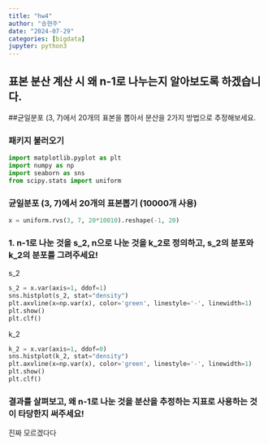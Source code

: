 ```yaml
---
title: "hw4"
author: "송현주"
date: "2024-07-29"
categories: [bigdata]
jupyter: python3
---
```


## 표본 분산 계산 시 왜 n-1로 나누는지 알아보도록 하겠습니다.
##균일분포 (3, 7)에서 20개의 표본을 뽑아서 분산을 2가지 방법으로 추정해보세요.

### 패키지 불러오기 
```python
import matplotlib.pyplot as plt
import numpy as np
import seaborn as sns
from scipy.stats import uniform
```

### 균일분포 (3, 7)에서 20개의 표본뽑기 (10000개 사용)

```python
x = uniform.rvs(3, 7, 20*10010).reshape(-1, 20)

```


### 1. n-1로 나눈 것을 s_2, n으로 나눈 것을 k_2로 정의하고, s_2의 분포와 k_2의 분포를 그려주세요!
s_2
```python

s_2 = x.var(axis=1, ddof=1)
sns.histplot(s_2, stat="density")
plt.axvline(x=np.var(x), color='green', linestyle='-', linewidth=1)
plt.show()
plt.clf()

```

k_2
```python
k_2 = x.var(axis=1, ddof=0)
sns.histplot(k_2, stat="density")
plt.axvline(x=np.var(x), color='green', linestyle='-', linewidth=1)
plt.show()
plt.clf()

```
### 결과를 살펴보고, 왜 n-1로 나눈 것을 분산을 추정하는 지표로 사용하는 것이 타당한지 써주세요!

진짜 모르겠다다
